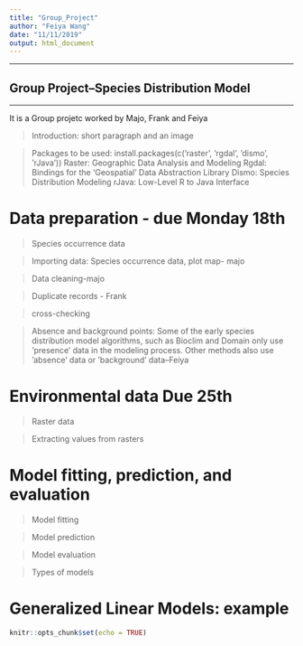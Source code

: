 ```yaml
---
title: "Group_Project"
author: "Feiya Wang"
date: "11/11/2019"
output: html_document
---
```

***
## Group Project--Species Distribution Model

***
It is a Group projetc worked by Majo, Frank and Feiya




>Introduction: short paragraph and an image

>Packages to be used: install.packages(c(’raster’, ’rgdal’, ’dismo’, ’rJava’)) 
Raster: Geographic Data Analysis and Modeling
Rgdal: Bindings for the 'Geospatial' Data Abstraction Library
Dismo: Species Distribution Modeling
rJava: Low-Level R to Java Interface

# Data preparation - due Monday 18th

>Species occurrence data

>Importing data: Species occurrence data, plot map- majo

>Data cleaning-majo

>Duplicate records - Frank

>cross-checking


>Absence and background points: Some of the early species distribution model algorithms, such as Bioclim and Domain only use ’presence’ data in the modeling process. Other methods also use ’absence’ data or ’background’ data--Feiya 
 
# Environmental data Due 25th

>Raster data

>Extracting values from rasters

# Model fitting, prediction, and evaluation
>Model fitting

>Model prediction

>Model evaluation

>Types of models

# Generalized Linear Models: example









```r
knitr::opts_chunk$set(echo = TRUE)
```

